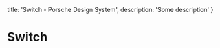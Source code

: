 
  title: 'Switch - Porsche Design System',
  description: 'Some description'
}

# Switch <ComponentStatus tagName="p-switch"></ComponentStatus>

<TableOfContents headings={[]} />

